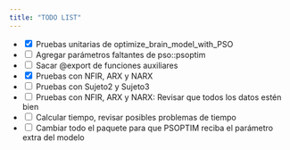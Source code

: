 ```yaml
---
title: "TODO LIST"
---
```

- <input type="checkbox" checked> Pruebas unitarias de optimize_brain_model_with_PSO</input>
- <input type="checkbox" unchecked> Agregar parámetros faltantes de pso::psoptim</input>
- <input type="checkbox" unchecked> Sacar @export de funciones auxiliares</input>
- <input type="checkbox" checked> Pruebas con NFIR, ARX y NARX</input>
- <input type="checkbox" unchecked> Pruebas con Sujeto2 y Sujeto3</input>
- <input type="checkbox" unchecked> Pruebas con NFIR, ARX y NARX: Revisar que todos los datos estén bien</input>
- <input type="checkbox" unchecked> Calcular tiempo, revisar posibles problemas de tiempo</input>
- <input type="checkbox" unchecked> Cambiar todo el paquete para que PSOPTIM reciba el parámetro extra del modelo</input>